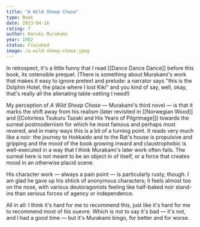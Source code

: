 ```yaml
---
title: "A Wild Sheep Chase"
type: Book
date: 2023-04-16
rating: 7
author: Haruki Murakami
year: 1982
status: Finished
image: /a-wild-sheep-chase.jpeg
---
```


In retrospect, it's a little funny that I read [[Dance Dance Dance]] before this book, its ostensible prequel. (There is something about Murakami's
work that makes it easy to ignore pretext and prelude: a narrator says "this is the Dolphin Hotel, the place where I lost Kiki" and you kind of say, well, okay, that's really all the alienating table-setting I need!)

My perception of _A Wild Sheep Chase_ — Murakami's third novel — is that it marks the shift away from his realism (later revisited in [[Norwegian Wood]] and [[Colorless Tsukuru Tazaki and His Years of Pilgrimage]]) towards the surreal postmodernism for which he most famous and perhaps most revered, and in many ways this is a bit of a turning point. It reads very much like a noir: the journey to Hokkaido and to the Rat's house is propulsive and gripping and the mood of the book growing inward and claustrophobic is well-executed in a way that I think Murakami's later work often fails. The surreal here is not meant to be an object in of itself, or a force that creates mood in an otherwise placid scene.

His character work — always a pain point — is particularly rusty, though. I am glad he gave up his shtick of anonymous characters; it feels almost too on the nose, with various deutoragonists feeling like half-baked noir stand-ins than serious forces of agency or independence.

All in all: I think it's hard for me to recommend this, just like it's hard for me to recommend most of his ouevre. Which is not to say it's bad — it's not, and I had a good time — but it's Murakami bingo, for better and for worse.
